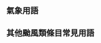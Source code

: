 {{CGroupH|name=Weather|desc=氣象及颱風類條目常見用語}}<noinclude>[[Category:公共轉換組模板|{{SUBPAGENAME}}]]

== 氣象用語 ==
</noinclude>
{{CI|zh-cn:热带低压;zh-tw:熱帶性低氣壓;zh-hk:熱帶低氣壓;zh-mo:熱帶低氣壓}}
{{CI|zh-cn:热带性低气压特报;zh-tw:熱帶性低氣壓特報;zh-hk:熱帶性低氣壓特報;zh-mo:熱帶性低氣壓特報}}
{{CI|zh-cn:强热带风暴;zh-hk:強烈熱帶風暴;zh-mo:強烈熱帶風暴}}
{{CI|zh-cn:季风;zh-tw:季風;zh-hk:季候風;zh-sg:季候风;}}
{{CI|zh-hans:风切变;zh-tw:風切;zh-hk:風切變}}
{{CI|zh-hans:厄尔尼诺现象;zh-tw:聖嬰現象;zh-hk:厄爾尼諾現象;zh-mo:厄爾尼諾現象; zh-sg:厄尔尼诺现象}}
{{CI|zh-hans:拉尼娜现象;zh-tw:反聖嬰現象;zh-hk:拉尼娜現象;zh-mo:拉尼娜現象; zh-sg:拉尼娜现象}}
{{CI|zh-hans:厄尔尼诺;zh-tw:聖嬰;zh-hk:厄爾尼諾;zh-mo:厄爾尼諾; zh-sg:厄尔尼诺}}
{{CI|zh-hans:锢囚锋;zh-hant:囚錮鋒;zh-hk:錮囚鋒}}
{{CI|zh-hans:引导气流;zh-hant:引導氣流;zh-tw:導引氣流}}
{{CI|zh-cn:双台风效应;zh-hk:雙颱效應;zh-mo:雙颱效應;zh-tw:藤原效應}}
{{CI|zh-cn:亚热带气旋;zh-hk:副熱帶氣旋;zh-mo:副熱帶氣旋;zh-tw:副熱帶氣旋;}}
{{CI|zh-cn:亚热带低压;zh-hk:副熱帶低氣壓;zh-mo:副熱帶低氣壓;zh-tw:副熱帶性低氣壓}}
{{CI|zh-cn:亚热带风暴;zh-hk:副熱帶風暴;zh-mo:副熱帶風暴;zh-tw:副熱帶風暴}}
{{CI|zh-cn:副热带高压;zh-hk:副熱帶高壓;zh-mo:副熱帶高壓;zh-tw:副熱帶高壓}}
{{CI|zh-cn:亚热带;zh-hk:副熱帶;zh-mo:副熱帶;zh-tw:副熱帶}}
{{CI|zh-cn:遙感;zh-tw:遙測;zh-hk:遙感}}
{{CI|zh-hans:降水;zh-hant:降雨;}}
<noinclude>

== 其他颱風類條目常見用語 ==
</noinclude>
{{CI|zh-hans:台;zh-hant:台;zh-tw:臺}}
{{CI|zh-hans:卫;zh-tw:衛;zh-hk:衞;zh-mo:衞}}
{{CI|zh-hans:南海; zh-hant:南海; zh-sg:南中国海}}
{{CI|zh-hans:吹袭;zh-tw:侵襲;zh-hk:吹襲}}
{{CI|zh-hans:首个;zh-tw:第一個;zh-hk:首個}}
{{CI|zh-cn:测得;zh-tw:測得;zh-hk:錄得;zh-mo:錄得}}
{{CI|zh-hans:穿越;zh-tw:穿越;zh-hk:橫過;zh-mo:橫過}}
{{CI|zh-cn:朝向;zh-tw:朝向;zh-hk:移向}}
{{CI|zh-cn:抗台;zh-tw:防颱;zh-hk:防風}}
{{CI|zh-cn:洪涝; zh-tw:淹水; zh-hk:水浸; zh-my:淹水;}}
{{CI|zh-cn:泥石流; zh-tw:土石流; zh-hk:泥石流}}
{{CI|zh-hans:卫星;zh-tw:衛星;zh-hk:衞星;zh-mo:衞星}}
{{CI|zh:退役;zh-hans:除名;zh-tw:除名;zh-hk:除名;zh-mo:除名}}
{{CI|zh-cn:水患; zh-tw:水災; zh-hk:水災; zh-my:水灾;}}
{{CI|zh-cn:共伴效应; zh-tw:共伴效應; zh-hk:共同效應}}
{{CI|zh-hans:东北偏东;zh-tw:東北東;zh-hk:東北偏東;zh-mo:東北偏東;zh-cn:东偏北}}
{{CI|zh-hans:东北偏北;zh-tw:北北東;zh-hk:東北偏北;zh-mo:東北偏北;zh-cn:北偏东}}
{{CI|zh-hans:西北偏西;zh-tw:西北西;zh-hk:西北偏西;zh-mo:西北偏西;zh-cn:西偏北}}
{{CI|zh-hans:西北偏北;zh-tw:北北西;zh-hk:西北偏北;zh-mo:西北偏北;zh-cn:北偏西}}
{{CI|zh-hans:东南偏东;zh-tw:東南東;zh-hk:東南偏東;zh-mo:東南偏東;zh-cn:东偏南}}
{{CI|zh-hans:东南偏南;zh-tw:南南東;zh-hk:東南偏南;zh-mo:東南偏南;zh-cn:南偏东}}
{{CI|zh-hans:西南偏西;zh-tw:西南西;zh-hk:西南偏西;zh-mo:西南偏西;zh-cn:西偏南}}
{{CI|zh-hans:西南偏南;zh-tw:南南西;zh-hk:西南偏南;zh-mo:西南偏南;zh-cn:南偏西}}
{{CI|zh-hans:多普勒; zh-hant:都卜勒; zh-hk:多普勒}}
{{CI|zh-hant:海里}}
{{CI|洋面}}<noinclude>
</noinclude>{{CGroupF}}